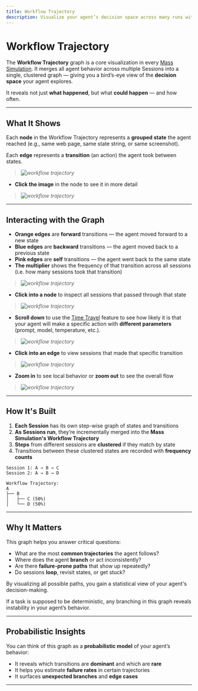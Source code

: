 ```yaml
---
title: Workflow Trajectory
description: Visualize your agent’s decision space across many runs with the Workflow Trajectory graph.
---
```



# Workflow Trajectory

The **Workflow Trajectory** graph is a core visualization in every [Mass Simulation](/mass-simulations). It merges all agent behavior across multiple Sessions into a single, clustered graph — giving you a bird’s-eye view of the **decision space** your agent explores.

It reveals not just **what happened**, but what **could happen** — and how often.

---

## What It Shows

Each **node** in the Workflow Trajectory represents a **grouped state** the agent reached (e.g., same web page, same state string, or same screenshot).

Each **edge** represents a **transition** (an action) the agent took between states.

> _![workflow trajectory](/images/wt1.png)_

- **Click the image** in the node to see it in more detail
> _![workflow trajectory](/images/wt6.png)_

---

## Interacting with the Graph

- **Orange edges** are **forward** transitions — the agent moved forward to a new state
- **Blue edges** are **backward** transitions — the agent moved back to a previous state
- **Pink edges** are **self** transitions — the agent went back to the same state
- **The multiplier** shows the frequency of that transition across all sessions (i.e. how many sessions took that transition)
> _![workflow trajectory](/images/wt5.png)_

- **Click into a node** to inspect all sessions that passed through that state
> _![workflow trajectory](/images/wt2.png)_
- **Scroll down** to use the [Time Travel](/features/time-travel) feature to see how likely it is that your agent will make a specific action with **different parameters** (prompt, model, temperature, etc.).
> _![workflow trajectory](/images/wt7.png)_
- **Click into an edge** to view sessions that made that specific transition
> _![workflow trajectory](/images/wt3.png)_
- **Zoom in** to see local behavior or **zoom out** to see the overall flow
> _![workflow trajectory](/images/wt4.png)_

---

## How It's Built

1. **Each Session** has its own step-wise graph of states and transitions
2. **As Sessions run**, they’re incrementally merged into the **Mass Simulation's Workflow Trajectory**
3. **Steps** from different sessions are **clustered** if they match by state
4. Transitions between these clustered states are recorded with **frequency counts**

```text
Session 1: A → B → C
Session 2: A → B → D

Workflow Trajectory:
A
├── B
│   ├── C (50%)
│   └── D (50%)
```


---

## Why It Matters

This graph helps you answer critical questions:

- What are the most **common trajectories** the agent follows?
- Where does the agent **branch** or act inconsistently?
- Are there **failure-prone paths** that show up repeatedly?
- Do sessions **loop**, revisit states, or get stuck?

By visualizing all possible paths, you gain a statistical view of your agent's decision-making.

<Callout type="warning">
If a task is supposed to be deterministic, any branching in this graph reveals instability in your agent’s behavior.
</Callout>

---

## Probabilistic Insights

You can think of this graph as a **probabilistic model** of your agent’s behavior:

- It reveals which transitions are **dominant** and which are **rare**
- It helps you estimate **failure rates** in certain trajectories
- It surfaces **unexpected branches** and **edge cases**


---


